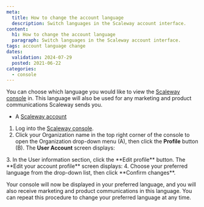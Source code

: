 ```yaml
---
meta:
  title: How to change the account language
  description: Switch languages in the Scaleway account interface.
content:
  h1: How to change the account language
  paragraph: Switch languages in the Scaleway account interface.
tags: account language change 
dates:
  validation: 2024-07-29
  posted: 2021-06-22
categories:
  - console
---
```


You can choose which language you would like to view the [Scaleway console](/console/account/concepts/#console) in. This language will also be used for any marketing and product communications Scaleway sends you.

<Macro id="requirements" />

- A [Scaleway account](https://console.scaleway.com)

1. Log into the [Scaleway console](https://console.scaleway.com).
2. Click your Organization name in the top right corner of the console to open the Organization drop-down menu (A), then click the **Profile** button (B). The **User Account** screen displays:
 <Lightbox src="scaleway-console-menu.webp" alt="" />
3. In the User information section, click the **Edit profile** button. The **Edit your account profile** screen displays:
 <Lightbox src="scaleway-edit-profile.webp" alt="" /> 
4. Choose your preferred language from the drop-down list, then click **Confirm changes**.

Your console will now be displayed in your preferred language, and you will also receive marketing and product communications in this language. You can repeat this procedure to change your preferred language at any time.
